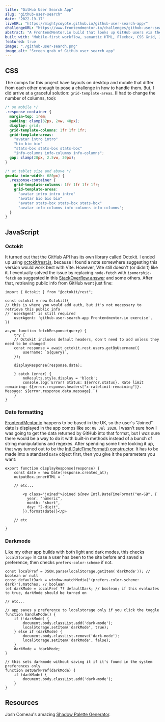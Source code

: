 ```yaml
---
title: "GitHub User Search App"
slug: "github-user-search"
date: "2022-10-17"
liveURL: "https://mightycoyote.github.io/github-user-search-app/"
challengeURL: "https://www.frontendmentor.io/challenges/github-user-search-app-Q09YOgaH6"
abstract: "A FrontendMentor.io build that looks up GitHub users via the API and includes light and dark modes. Mine runs on vanilla JS and Vite."
built_with: "Mobile-first workflow, semantic HTML, Flexbox, CSS Grid, JavaScript, Vite, Octokit API, localStorage, Josh W. Comeau's Shadow Palette Generator"
featured: true
image: "./github-user-search.png"
image_alt: "Screen grab of GitHub user search app"
---
```

## CSS

The comps for this project have layouts on desktop and mobile that differ from each other enough to pose a challenge in how to handle them. But, I did arrive at a graceful solution: `grid-template-areas`. (I had to change the number of columns, too):

```css
/* on mobile */
.response-container {
  margin-top: 1rem;
  padding: clamp(32px, 2vw, 48px);
  display: grid;
  grid-template-columns: 1fr 1fr 1fr;
  grid-template-areas:
    "avatar intro intro"
    "bio bio bio"
    "stats-box stats-box stats-box"
    "info-columns info-columns info-columns";
  gap: clamp(20px, 2.5vw, 30px);
}

/* at tablet size and above */
@media (min-width: 680px) {
  .response-container {
    grid-template-columns: 1fr 1fr 1fr 1fr;
    grid-template-areas:
      "avatar intro intro intro"
      "avatar bio bio bio"
      "avatar stats-box stats-box stats-box"
      "avatar info-columns info-columns info-columns";
  }
}
```

## JavaScript

### Octokit

It turned out that the GitHub API has its own library called Octokit. I ended up using [octokit/rest.js](https://octokit.github.io/rest.js/v18#usage), because I found a note somewhere suggesting this version would work best with Vite. However, Vite still doesn't (or didn't) like it. I eventually solved the issue by replacing `node-fetch` with `isomorphic-fetch` as suggested in this [StackOverflow answer](https://stackoverflow.com/questions/73095592/octokit-js-not-working-with-vite-module-externalized-and-cannot-be-accessed-in/73095593#73095593) and some others. After that, retrieving public info from GitHub went just fine:

```JS
import { Octokit } from "@octokit/rest";

const octokit = new Octokit({
// this is where you would add auth, but it's not necessary to retrieve this public info
// 'userAgent' is still required
    userAgent: 'github-user-search-app Frontendmentor.io exercise',
})

async function fetchResponse(query) {
    try {
    // Octokit includes default headers, don't need to add unless they need to be changed
    const response = await octokit.rest.users.getByUsername({
        username: `${query}`,
    });

    displayResponse(response.data);

    } catch (error) {
        noResults.style.display = 'block';
        console.log(`Error! Status: ${error.status}. Rate limit remaining: ${error.response.headers["x-ratelimit-remaining"]}. Message: ${error.response.data.message}.`)
    }
}
```

### Date formatting

[FrontendMentor.io](https://frontendmentor.io) happens to be based in the UK, so the user's "Joined" date is displayed in the app comps like so: `08 Jul 2020`. I wasn't sure how I was going to get the data returned by GitHub into that format, but I _was_ sure there would be a way to do it with built-in methods instead of a bunch of string manipulations and regexes. After spending some time looking it up, that way turned out to be the [Intl.DateTimeFormat() constructor](https://developer.mozilla.org/en-US/docs/Web/JavaScript/Reference/Global_Objects/Intl/DateTimeFormat/DateTimeFormat). It has to be made into a standard `Date` object first, then you give it the parameters you want:

```JS
export function displayResponse(response) {
    const date = new Date(response.created_at);
    outputBox.innerHTML = `

    // etc...

        <p class="joined">Joined ${new Intl.DateTimeFormat("en-GB", {
          year: "numeric",
          month: "short",
          day: "2-digit",
        }).format(date)}</p>

    // etc
    `
}
```

### Darkmode

Like my other app builds with both light and dark modes, this checks `localStorage` in case a user has been to the site before and saved a preference, then checks `prefers-color-scheme` if not.

```JS
const localPref = JSON.parse(localStorage.getItem('darkMode')); // boolean or null
const defaultDark = window.matchMedia('(prefers-color-scheme: dark)').matches; // boolean
let darkMode = localPref ?? defaultDark; // boolean; if this evaluates to true, darkMode should be turned on

// etc...

// app saves a preference to localstorage only if you click the toggle
function handleMode() {
    if (!darkMode) {
        document.body.classList.add('dark-mode');
        localStorage.setItem('darkMode', true);
    } else if (darkMode) {
        document.body.classList.remove('dark-mode');
        localStorage.setItem('darkMode', false);
    }
    darkMode = !darkMode;
}

// this sets darkmode without saving it if it's found in the system preferences only
function setDarkPref(darkMode) {
    if (darkMode) {
        document.body.classList.add('dark-mode');
    } 
}
```

## Resources

Josh Comeau's amazing [Shadow Palette Generator](https://www.joshwcomeau.com/shadow-palette/).